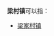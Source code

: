 '''梁村镇'''可以指：
{{PRC admin/disambig|37/15/26/101/000|44/12/24/107/000|61/04/24/102/000}}
*[[梁家村镇|梁家村镇]]
{{disambig|cat=三字中国镇名消歧义}}